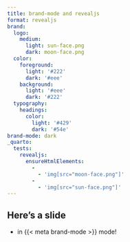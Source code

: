 ```yaml
---
title: brand-mode and revealjs
format: revealjs
brand:
  logo:
    medium:
      light: sun-face.png
      dark: moon-face.png
  color:
    foreground: 
      light: '#222'
      dark: '#eee'
    background:
      light: '#eee'
      dark: '#222'
  typography:
    headings:
      color:
        light: '#429'
        dark: '#54e'
brand-mode: dark
_quarto:
  tests:
    revealjs:
      ensureHtmlElements:
        -
          - 'img[src="moon-face.png"]'
        -
          - 'img[src="sun-face.png"]'
---
```


## Here's a slide

- in {{< meta brand-mode >}} mode!
